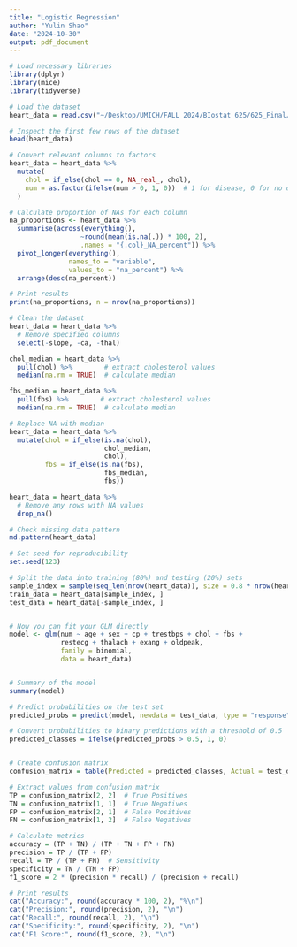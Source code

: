 ```yaml
---
title: "Logistic Regression"
author: "Yulin Shao"
date: "2024-10-30"
output: pdf_document
---
```


```r
# Load necessary libraries
library(dplyr)
library(mice)
library(tidyverse)
```

```r
# Load the dataset
heart_data = read.csv("~/Desktop/UMICH/FALL 2024/BIostat 625/625_Final/dataset_cleaned/heart_disease_dataset.csv")

# Inspect the first few rows of the dataset
head(heart_data)

# Convert relevant columns to factors
heart_data = heart_data %>%
  mutate(
    chol = if_else(chol == 0, NA_real_, chol),
    num = as.factor(ifelse(num > 0, 1, 0))  # 1 for disease, 0 for no disease
  )

# Calculate proportion of NAs for each column
na_proportions <- heart_data %>%
  summarise(across(everything(),
                  ~round(mean(is.na(.)) * 100, 2),
                  .names = "{.col}_NA_percent")) %>%
  pivot_longer(everything(),
               names_to = "variable",
               values_to = "na_percent") %>%
  arrange(desc(na_percent))

# Print results
print(na_proportions, n = nrow(na_proportions))

# Clean the dataset
heart_data = heart_data %>%
  # Remove specified columns
  select(-slope, -ca, -thal)

chol_median = heart_data %>%
  pull(chol) %>%        # extract cholesterol values
  median(na.rm = TRUE)  # calculate median

fbs_median = heart_data %>%
  pull(fbs) %>%        # extract cholesterol values
  median(na.rm = TRUE)  # calculate median

# Replace NA with median
heart_data = heart_data %>%
  mutate(chol = if_else(is.na(chol), 
                        chol_median, 
                        chol),
         fbs = if_else(is.na(fbs), 
                        fbs_median, 
                        fbs))

heart_data = heart_data %>%
  # Remove any rows with NA values
  drop_na()

# Check missing data pattern
md.pattern(heart_data)
```


```r
# Set seed for reproducibility
set.seed(123)

# Split the data into training (80%) and testing (20%) sets
sample_index = sample(seq_len(nrow(heart_data)), size = 0.8 * nrow(heart_data))
train_data = heart_data[sample_index, ]
test_data = heart_data[-sample_index, ]


# Now you can fit your GLM directly
model <- glm(num ~ age + sex + cp + trestbps + chol + fbs + 
             restecg + thalach + exang + oldpeak,
             family = binomial,
             data = heart_data)


# Summary of the model
summary(model)
```

```r
# Predict probabilities on the test set
predicted_probs = predict(model, newdata = test_data, type = "response")

# Convert probabilities to binary predictions with a threshold of 0.5
predicted_classes = ifelse(predicted_probs > 0.5, 1, 0)


# Create confusion matrix
confusion_matrix = table(Predicted = predicted_classes, Actual = test_data$num)

# Extract values from confusion matrix
TP = confusion_matrix[2, 2]  # True Positives
TN = confusion_matrix[1, 1]  # True Negatives
FP = confusion_matrix[2, 1]  # False Positives
FN = confusion_matrix[1, 2]  # False Negatives

# Calculate metrics
accuracy = (TP + TN) / (TP + TN + FP + FN)
precision = TP / (TP + FP)
recall = TP / (TP + FN)  # Sensitivity
specificity = TN / (TN + FP)
f1_score = 2 * (precision * recall) / (precision + recall)

# Print results
cat("Accuracy:", round(accuracy * 100, 2), "%\n")
cat("Precision:", round(precision, 2), "\n")
cat("Recall:", round(recall, 2), "\n")
cat("Specificity:", round(specificity, 2), "\n")
cat("F1 Score:", round(f1_score, 2), "\n")

```